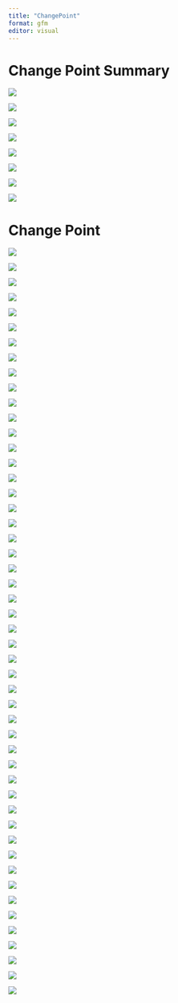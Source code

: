 ```yaml
---
title: "ChangePoint"
format: gfm
editor: visual
---
```


# Change Point Summary 

::: {layout-ncol="2"}

![](../images/ChangePoint/BreaksMonthly_Variable.png)

![](../images/ChangePoint/BreaksMonthly.png)

![](../images/ChangePoint/BreaksRecDev_species.png)

![](../images/ChangePoint/BreaksRecDev.png)

![](../images/ChangePoint/BreaksSeason_Variable.png)

![](../images/ChangePoint/BreaksSeason.png)

![](../images/ChangePoint/BreaksSpSeason_Variable.png)

![](../images/ChangePoint/BreaksSpSeason.png)

::: 

# Change Point 

::: {layout-ncol="2"}

![](../images/ChangePoint/BottomTFallMode1_changepoint.png)

![](../images/ChangePoint/BottomTFallMode2_changepoint.png)

![](../images/ChangePoint/BottomTMode1_changepoint.png)

![](../images/ChangePoint/BottomTMode2_changepoint.png)

![](../images/ChangePoint/BottomTSpringMode1_changepoint.png)

![](../images/ChangePoint/BottomTSpringMode2_changepoint.png)

![](../images/ChangePoint/BottomTSummerMode1_changepoint.png)

![](../images/ChangePoint/BottomTSummerMode2_changepoint.png)

![](../images/ChangePoint/BottomTWinterMode1_changepoint.png)

![](../images/ChangePoint/BottomTWinterMode2_changepoint.png)

![](../images/ChangePoint/SSHFallMode1_changepoint.png)

![](../images/ChangePoint/SSHFallMode2_changepoint.png)

![](../images/ChangePoint/SSHMode1_changepoint.png)

![](../images/ChangePoint/SSHMode2_changepoint.png)

![](../images/ChangePoint/SSHSpringMode1_changepoint.png)

![](../images/ChangePoint/SSHSpringMode2_changepoint.png)

![](../images/ChangePoint/SSHSummerMode1_changepoint.png)

![](../images/ChangePoint/SSHSummerMode2_changepoint.png)

![](../images/ChangePoint/SSHWinterMode1_changepoint.png)

![](../images/ChangePoint/SSHWinterMode2_changepoint.png)

![](../images/ChangePoint/SSTFallMode1_changepoint.png)

![](../images/ChangePoint/SSTFallMode2_changepoint.png)

![](../images/ChangePoint/SSTMode1_changepoint.png)

![](../images/ChangePoint/SSTMode2_changepoint.png)

![](../images/ChangePoint/SSTSpringMode1_changepoint.png)

![](../images/ChangePoint/SSTSpringMode2_changepoint.png)

![](../images/ChangePoint/SSTSummerMode1_changepoint.png)

![](../images/ChangePoint/SSTSummerMode2_changepoint.png)

![](../images/ChangePoint/SSTWinterMode1_changepoint.png)

![](../images/ChangePoint/SSTWinterMode2_changepoint.png)

![](../images/ChangePoint/MixedLayerFallMode1_changepoint.png)

![](../images/ChangePoint/MixedLayerFallMode2_changepoint.png)

![](../images/ChangePoint/MixedLayerMode1_changepoint.png)

![](../images/ChangePoint/MixedLayerMode2_changepoint.png)

![](../images/ChangePoint/MixedLayerSpringMode1_changepoint.png)

![](../images/ChangePoint/MixedLayerSpringMode2_changepoint.png)

![](../images/ChangePoint/MixedLayerSummerMode1_changepoint.png)

![](../images/ChangePoint/MixedLayerSummerMode2_changepoint.png)

![](../images/ChangePoint/MixedLayerWinterMode1_changepoint.png)

![](../images/ChangePoint/MixedLayerWinterMode2_changepoint.png)

::: 

::: {layout-ncol="2"}

![](../images/ChangePoint/GagGrouper_changepoint.png)

![](../images/ChangePoint/GreaterAmberjack_changepoint.png)

![](../images/ChangePoint/GrayTriggerfish_changepoint.png)

![](../images/ChangePoint/RedPorgy_changepoint.png)

![](../images/ChangePoint/RedGrouper_changepoint.png)

![](../images/ChangePoint/BlackSeaBass_changepoint.png)

![](../images/ChangePoint/RedSnapper_changepoint.png)

![](../images/ChangePoint/Scamp_changepoint.png)

![](../images/ChangePoint/SnowyGrouper_changepoint.png)

![](../images/ChangePoint/VermilionSnapper_changepoint.png)

::: 